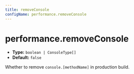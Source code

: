 ```yaml
---
title: removeConsole
configName: performance.removeConsole
---
```


# performance.removeConsole

- **Type:** `boolean | ConsoleType[]`
- **Default:** `false`

Whether to remove `console.[methodName]` in production build.


<RsbuildConfig configName="performance.removeConsole" />
